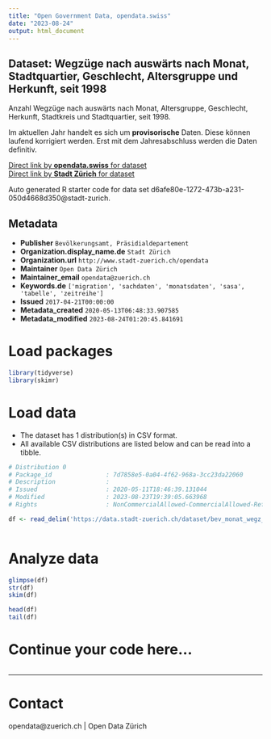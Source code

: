 ```yaml
---
title: "Open Government Data, opendata.swiss"
date: "2023-08-24"
output: html_document
---
```


## Dataset: Wegzüge nach auswärts nach Monat, Stadtquartier, Geschlecht, Altersgruppe und Herkunft, seit 1998


Anzahl Wegzüge nach auswärts nach Monat, Altersgruppe, Geschlecht, Herkunft, Stadtkreis und Stadtquartier, seit 1998.

Im aktuellen Jahr handelt es sich um **provisorische** Daten. Diese können laufend korrigiert werden. Erst mit dem Jahresabschluss werden die Daten definitiv.
 


[Direct link by **opendata.swiss** for dataset](https://opendata.swiss/de/dataset/wegzuge-nach-auswarts-nach-monat-stadtquartier-geschlecht-altersgruppe-und-herkunft-seit-1998)<br>
[Direct link by **Stadt Zürich** for dataset](https://data.stadt-zuerich.ch/dataset/bev_monat_wegz_quartier_geschl_ag_herkunft_od3540)

Auto generated R starter code for data set d6afe80e-1272-473b-a231-050d4668d350@stadt-zurich.

## Metadata

- **Publisher** `Bevölkerungsamt, Präsidialdepartement`
- **Organization.display_name.de** `Stadt Zürich`
- **Organization.url** `http://www.stadt-zuerich.ch/opendata`
- **Maintainer** `Open Data Zürich`
- **Maintainer_email** `opendata@zuerich.ch`
- **Keywords.de** `['migration', 'sachdaten', 'monatsdaten', 'sasa', 'tabelle', 'zeitreihe']`
- **Issued** `2017-04-21T00:00:00`
- **Metadata_created** `2020-05-13T06:48:33.907585`
- **Metadata_modified** `2023-08-24T01:20:45.841691`


# Load packages

```r

library(tidyverse)
library(skimr)

```

# Load data

-   The dataset has 1 distribution(s) in CSV format.
-   All available CSV distributions are listed below and can be read into a tibble.

```r

# Distribution 0
# Package_id               : 7d7858e5-0a04-4f62-968a-3cc23da22060
# Description              : 
# Issued                   : 2020-05-11T18:46:39.131044
# Modified                 : 2023-08-23T19:39:05.663968
# Rights                   : NonCommercialAllowed-CommercialAllowed-ReferenceNotRequired

df <- read_delim('https://data.stadt-zuerich.ch/dataset/bev_monat_wegz_quartier_geschl_ag_herkunft_od3540/download/BEV354OD3540.csv')



```

# Analyze data

```r

glimpse(df)
str(df)
skim(df)

head(df)
tail(df)

```

# Continue your code here...

```r

```

------------------------------------------------------------------------

# Contact

opendata@zuerich.ch | Open Data Zürich
